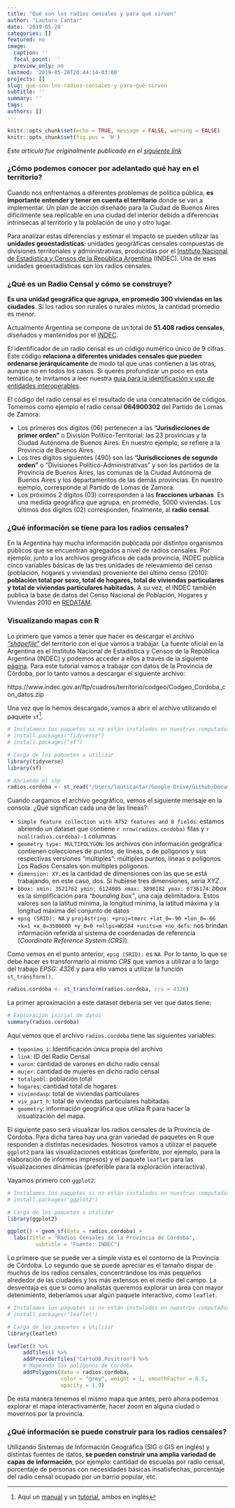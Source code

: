 ```yaml
---
title: "Qué son los radios censales y para qué sirven"
author: "Lautaro Cantar"
date: '2019-05-28'
categories: []
featured: no
image:
  caption: ''
  focal_point: ''
  preview_only: no
lastmod: '2019-05-28T20:44:14-03:00'
projects: []
slug: qué-son-los-radios-censales-y-para-qué-sirven
subtitle: ''
summary: ''
tags:
authors: []
---
```



```r
knitr::opts_chunk$set(echo = TRUE, message = FALSE, warning = FALSE)
knitr::opts_chunk$set(fig.pos = 'H')
```

_Este articulo fue originalmente publicado en el [siguiente link](https://medium.com/datos-argentina/qu%C3%A9-son-los-radios-censales-y-para-qu%C3%A9-sirven-7c6099735d82)_

### ¿Cómo podemos conocer por adelantado qué hay en el territorio?

Cuando nos enfrentamos a diferentes problemas de política pública, **es importante entender y tener en cuenta el territorio** donde se van a implementar. Un plan de acción diseñado para la Ciudad de Buenos Aires difícilmente sea replicable en una ciudad del interior debido a diferencias intrínsecas al territorio y la población de uno y otro lugar.

Para analizar estas diferencias y estimar el impacto se pueden utilizar las **unidades geoestadísticas**: unidades geográficas censales compuestas de divisiones territoriales y administrativas, producidas por el [Instituto Nacional de Estadística y Censos de la República Argentina](https://www.indec.gov.ar/codgeo.asp) (INDEC). Una de esas unidades geoestadísticas son los radios censales.

### ¿Qué es un Radio Censal y cómo se construye?

**Es una unidad geográfica que agrupa, en promedio 300 viviendas en las ciudades**. Si los radios son rurales o rurales mixtos, la cantidad promedio es menor.

Actualmente Argentina se compone de un total de **51.408 radios censales**, diseñados y mantenidos por el [INDEC](https://geoservicios.indec.gov.ar/codgeo/index.php?pagina=definiciones).

El identificador de un radio censal es un código numérico único de 9 cifras. Este código **relaciona a diferentes unidades censales que pueden ordenarse jerárquicamente** de modo tal que unas contienen a las otras, aunque no en todos los casos. Si querés profundizar un poco en esta temática, te invitamos a leer nuestra [guía para la identificación y uso de entidades interoperables](https://datosgobar.github.io/paquete-apertura-datos/guia-interoperables/#guia-para-la-identificacion-y-uso-de-entidades-interoperables).

<!-- ![Foto](gallery/radios_example.png) -->

El código del radio censal es el resultado de una concatenación de códigos. Tomemos como ejemplo el radio censal **064900302** del Partido de Lomas de Zamora:

* Los primeros dos dígitos (06) pertenecen a las **“Jurisdicciones de primer orden”** o División Político-Territorial: las 23 provincias y la Ciudad Autónoma de Buenos Aires. En nuestro ejemplo, se refiere a la Provincia de Buenos Aires.
* Los tres dígitos siguientes (490) son las **“Jurisdicciones de segundo orden”** o “Divisiones Político-Administrativas” y son los partidos de la Provincia de Buenos Aires, las comunas de la Ciudad Autónoma de Buenos Aires y los departamentos de las demás provincias. En nuestro ejemplo, corresponde al Partido de Lomas de Zamora.
* Los próximos 2 dígitos (03) corresponden a las **fracciones urbanas**. Es una medida geográfica que agrupa, en promedio, 5000 viviendas.
Los últimos dos dígitos (02) corresponden, finalmente, al **radio censal**.


### ¿Qué información se tiene para los radios censales?

En la Argentina hay mucha información publicada por distintos organismos públicos que se encuentran agregados a nivel de radios censales. Por ejemplo, junto a los archivos geográficos de cada provincia, INDEC publica cinco variables básicas de las tres unidades de relevamiento del censo (población, hogares y viviendas) proveniente del último censo (2010): **población total por sexo, total de hogares, total de viviendas particulares y total de viviendas particulares habitadas**. A su vez, el INDEC también publica la base de datos del Censo Nacional de Población, Hogares y Viviendas 2010 en [REDATAM](https://redatam.indec.gob.ar/argbin/RpWebEngine.exe/PortalAction?BASE=CPV2010B).


### Visualizando mapas con R

Lo primero que vamos a tener que hacer es descargar el archivo [_“shapefile”_](https://es.wikipedia.org/wiki/Shapefile) del territorio con el que vamos a trabajar. La fuente oficial en la Argentina es el Instituto Nacional de Estadística y Censos de la República Argentina (INDEC) y podemos acceder a ellos a través de la siguiente [página](https://www.indec.gov.ar/codgeo.asp). Para este tutorial vamos a trabajar con datos de la Provincia de Córdoba, por lo tanto vamos a descargar el siguiente archivo:

https://www.indec.gov.ar/ftp/cuadros/territorio/codgeo/Codgeo_Cordoba_con_datos.zip

Una vez que lo hemos descargado, vamos a abrir el archivo utilizando el paquete `sf`^[Aquí un [manual](https://cran.r-project.org/web/packages/sf/sf.pdf) y un [tutorial](https://cran.r-project.org/web/packages/sf/vignettes/sf1.html), ambos en inglés]. 

```r
# Instalamos los paquetes si no están instalados en nuestras computadoras
# install.packages("tidyverse")
# install.packages("sf")

# Carga de los paquetes a utilizar
library(tidyverse)
library(sf)

# Abriendo el shp
radios.cordoba <- st_read("/Users/lauticantar/Google Drive/Github/Documentos_blog/Codgeo_Cordoba_con_datos/", layer = "Cordoba_con_datos") 
```

Cuando cargamos el archivo geográfico, vemos el siguiente mensaje en la consola. ¿Qué significan cada una de las lineas?:

* `Simple feature collection with 4752 features and 8 fields`: estamos abriendo un dataset que contiene `r nrow(radios.cordoba)` filas y `r ncol(radios.cordoba)-1` columnas.
* `geometry type: MULTIPOLYGON`: los archivos con información geográfica contienen colecciones de puntos, de líneas, o de polígonos y sus respectivas versiones "múltiples": múltiples puntos, líneas o polígonos Los Radios Censales son múltiples polígonos.
* `dimension: XY`: es la cantidad de dimensiones con las que se está trabajando, en este caso, dos. Si hubiese tres dimensiones, sería _XYZ_.
* `bbox: xmin: 3521762 ymin: 6124005 xmax: 3898182 ymax: 6736174`: _bbox_ es la simplificación para _"bounding box"_, una caja delimitadora. Estos valores son la latitud mínima, la longitud mínima, la latitud máxima y la longitud máxima del conjunto de datos
* `epsg (SRID): NA` y `proj4string: +proj=tmerc +lat_0=-90 +lon_0=-66 +k=1 +x_0=3500000 +y_0=0 +ellps=WGS84 +units=m +no_defs`: nos brindan información referida al sistema de coordenadas de referencia (_Coordinate Reference System (CRS)_). 

Como vemos en el punto anterior, `epsg (SRID):` es `NA`. Por lo tanto, lo que se debe hacer es transformarlo al mismo _CRS_ que vamos a utilizar a lo largo del trabajo *EPSG: 4326* y para ello vamos a utilizar la función `st_transform()`.

```r
radios.cordoba <- st_transform(radios.cordoba, crs = 4326)
```

La primer aproximación a este dataset debería ser ver que datos tiene:

```r
# Exploración inicial de datos
summary(radios.cordoba)
```

Aquí vemos que el archivo `radios.cordoba` tiene las siguientes variables:

* `toponimo_i`: Identificación única propia del archivo
* `link`: ID del Radio Censal 
* `varon`: cantidad de varones en dicho radio censal
* `mujer`: cantidad de mujeres en dicho radio censal
* `totalpobl`: población total 
* `hogares`: cantidad total de hogares
* `viviendasp`: total de viviendas particulares
* `viv_part_h`:  total de viviendas particulares habitadas
* `geometry`: información geográfica que utiliza R para hacer la visualización del mapa.

El siguiente paso será visualizar los radios censales de la Provincia de Córdoba. Para dicha tarea hay una gran variedad de paquetes en R que responden a distintas necesidades. Nosotros vamos a utilizar el paquete `ggplot2` para las visualizaciones estáticas (preferible, por ejemplo, para la elaboración de informes impresos) y el paquete `leaflet` para las visualizaciones dinámicas (preferible para la exploración interactiva). 

Vayamos primero con `ggplot2`:

```r
# Instalamos los paquetes si no están instalados en nuestras computadoras
# install.packages("ggplot2")

# Carga de los paquetes a utilizar
library(ggplot2)

ggplot() + geom_sf(data = radios.cordoba) +
  labs(title = "Radios Censales de la Provincia de Córdoba",
         subtitle = "Fuente: INDEC")
```

Lo primero que se puede ver a simple vista es el contorno de la Provincia de Córdoba. Lo segundo que se puede apreciar es el tamaño dispar de muchos de los radios censales, concentrándose los más pequeños alrededor de las ciudades y los más extensos en el medio del campo. La desventaja es que si como analistas queremos explorar un área con mayor detenimiento, deberíamos usar algún paquete interactivo, como `leaflet`.

```r
# Instalamos los paquetes si no están instalados en nuestras computadoras
# install.packages("leaflet")

# Carga de los paquetes a utilizar
library(leaflet)

leaflet() %>%
     addTiles() %>%
     addProviderTiles("CartoDB.Positron") %>%
     # Mapeando los poligonos de Cordoba
     addPolygons(data = radios.cordoba,
                 color = "grey", weight = 1, smoothFactor = 0.5,
                 opacity = 1.0)
```

De esta manera tenemos el mismo mapa que antes, pero ahora podemos explorar el mapa interactivamente, hacer zoom en alguna ciudad o movernos por la provincia.

### ¿Qué información se puede construir para los radios censales?

Utilizando Sistemas de Información Geográfica (SIG o GIS en inglés) y distintas fuentes de datos, **se pueden construir una amplia variedad de capas de información**, por ejemplo: cantidad de escuelas por radio censal, porcentaje de personas con necesidades básicas insatisfechas, porcentaje del radio censal ocupado por un barrio popular, etc.

